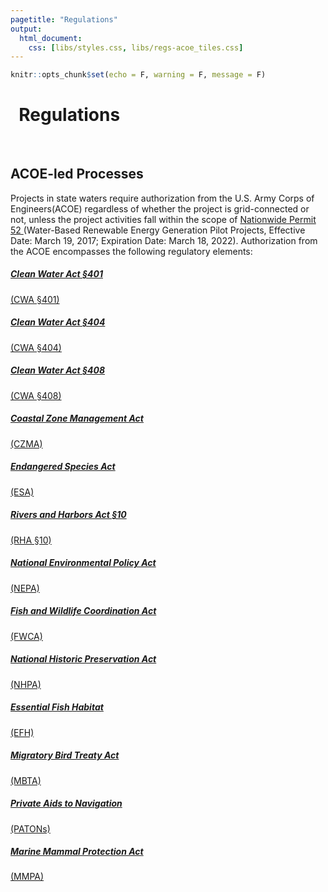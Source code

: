 ```yaml
---
pagetitle: "Regulations"
output:
  html_document:
    css: [libs/styles.css, libs/regs-acoe_tiles.css]
---
```


```r
knitr::opts_chunk$set(echo = F, warning = F, message = F)
```

<style>
.section h5 {
  margin-top: 0;
}
</style>

<h1 class="title toc-ignore">
  <a href="./regs.html" style="text-decoration:none;">
  <span class="fas fa-arrow-circle-left"></span>
  </a>&nbsp; Regulations
</h1>

<br>

<div style="clear:both;"></div>

## ACOE-led Processes

Projects in state waters require authorization from the U.S. Army Corps of Engineers(ACOE) regardless of whether the project is grid-connected or not, unless the project activities fall within the scope of <a href="https://www.govinfo.gov/content/pkg/FR-2017-01-06/pdf/2016-31355.pdf" target="_blank">Nationwide Permit 52 </a> (Water-Based Renewable Energy Generation Pilot Projects, Effective Date: March 19, 2017; Expiration Date: March 18, 2022).  Authorization from the ACOE encompasses the following regulatory elements:


<div style="clear:both;"></div>

<div class="tiles">

<div>
  <a href="https://openei.org/wiki/MHK-env/Regulations/CWA-401" target="_blank">
  <h5>Clean Water Act §401</h5>
  <p>(CWA §401)</p>
  </a>
</div>

<div>
  <a href="https://openei.org/wiki/MHK-env/Regulations/CWA-404" target="_blank">
  <h5>
  Clean Water Act §404
  </h5>
  <p>
  (CWA §404)
  </p>
  </a>
</div>

<div>
  <a href="https://openei.org/wiki/MHK-env/Regulations/CWA-408" target="_blank">
  <h5>
  Clean Water Act §408
  </h5>
  <p>
  (CWA §408)
  </p>
  </a>
</div>

<div>
  <a href="https://openei.org/wiki/MHK-env/Regulations/CZMA" target="_blank">
  <h5>
  Coastal Zone Management Act
  </h5>
  <p>(CZMA)</p>
  </a>
</div>

<div>
  <a href="https://openei.org/wiki/MHK-env/Regulations/ESA" target="_blank">
  <h5>
  Endangered Species Act
  </h5>
  <p>(ESA)</p>
  </a>
</div>

<div>
  <a href="https://openei.org/wiki/MHK-env/Regulations/RHA-10" target="_blank">
  <h5>
  Rivers and Harbors Act §10
  </h5>
  <p>(RHA §10)</p>
  </a>
</div>

<div>
  <a href="https://openei.org/wiki/MHK-env/Regulations/NEPA" target="_blank">
  <h5>
  National Environmental Policy Act
  </h5>
  <p>(NEPA)</p>
  </a>
</div>

<div>
  <a href="https://openei.org/wiki/MHK-env/Regulations/FWCA" target="_blank">
  <h5>
  Fish and Wildlife Coordination Act
  </h5>
  <p>(FWCA)</p>
  </a>
</div>

<div>
  <a href="https://openei.org/wiki/MHK-env/Regulations/NHPA" target="_blank">
  <h5>
  National Historic Preservation Act
  </h5>
  <p>(NHPA)</p>
  </a>
</div>

<div>
  <a href="https://openei.org/wiki/MHK-env/Regulations/Essential_Fish_Habitat" target="_blank">
  <h5>
  Essential Fish Habitat
  </h5>
  <p>(EFH)</p>
  </a>
</div>

<div>
  <a href="https://openei.org/wiki/MHK-env/Regulations/MBTA" target="_blank">
  <h5>
  Migratory Bird Treaty Act
  </h5>
  <p>(MBTA)</p>
  </a>
</div>

<div>
  <a href="https://openei.org/wiki/MHK-env/Regulations/PATON" target="_blank">
  <h5>
  Private Aids to Navigation
  </h5>
  <p>(PATONs)</p>
  </a>
</div>

<div>
  <a href="https://openei.org/wiki/MHK-env/Regulations/MMPA" target="_blank">
  <h5>
  Marine Mammal Protection Act
  </h5>
  <p>(MMPA)</p>
  </a>
</div>

</div>

<script>
$( "#acoe-led-processes > div > div > p" ).remove();
</script>
